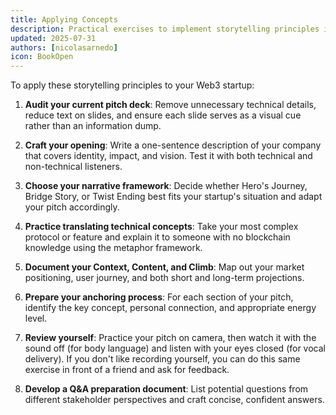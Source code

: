 ```yaml
---
title: Applying Concepts
description: Practical exercises to implement storytelling principles in your Web3 pitch
updated: 2025-07-31
authors: [nicolasarnedo]
icon: BookOpen
---
```


To apply these storytelling principles to your Web3 startup:

1. **Audit your current pitch deck**: Remove unnecessary technical details, reduce text on slides, and ensure each slide serves as a visual cue rather than an information dump.

2. **Craft your opening**: Write a one-sentence description of your company that covers identity, impact, and vision. Test it with both technical and non-technical listeners.

3. **Choose your narrative framework**: Decide whether Hero's Journey, Bridge Story, or Twist Ending best fits your startup's situation and adapt your pitch accordingly.

4. **Practice translating technical concepts**: Take your most complex protocol or feature and explain it to someone with no blockchain knowledge using the metaphor framework.

5. **Document your Context, Content, and Climb**: Map out your market positioning, user journey, and both short and long-term projections.

6. **Prepare your anchoring process**: For each section of your pitch, identify the key concept, personal connection, and appropriate energy level.

7. **Review yourself**: Practice your pitch on camera, then watch it with the sound off (for body language) and listen with your eyes closed (for vocal delivery). If you don't like recording yourself, you can do this same exercise in front of a friend and ask for feedback.

8. **Develop a Q&A preparation document**: List potential questions from different stakeholder perspectives and craft concise, confident answers.

